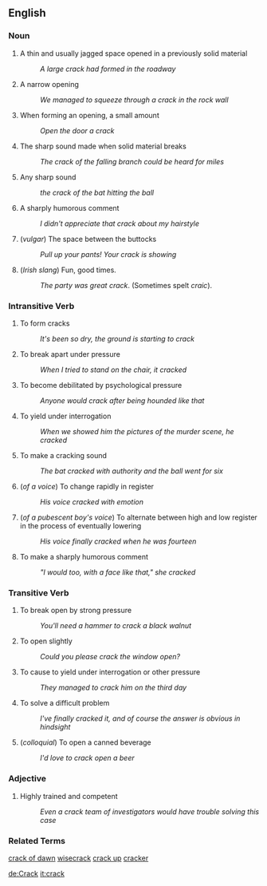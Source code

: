 == English ==

=== Noun ===

# A thin and usually jagged space opened in a previously solid material
#: ''A large crack had formed in the roadway''
# A narrow opening
#: ''We managed to squeeze through a crack in the rock wall''
# When forming an opening, a small amount
#: ''Open the door a crack''
# The sharp sound made when solid material breaks
#: ''The crack of the falling branch could be heard for miles''
# Any sharp sound
#: ''the crack of the bat hitting the ball''
# A sharply humorous comment
#: ''I didn't appreciate that crack about my hairstyle''
# (''vulgar'') The space between the buttocks
#: ''Pull up your pants! Your crack is showing''
#(''Irish slang'') Fun, good times.
#:''The party was great crack''. (Sometimes spelt ''craic'').

=== Intransitive Verb ===

# To form cracks
#: ''It's been so dry, the ground is starting to crack''
# To break apart under pressure
#: ''When I tried to stand on the chair, it cracked''
# To become debilitated by psychological pressure
#: ''Anyone would crack after being hounded like that''
# To yield under interrogation
#: ''When we showed him the pictures of the murder scene, he cracked''
# To make a cracking sound
#: ''The bat cracked with authority and the ball went for six''
# (''of a voice'') To change rapidly in register
#: ''His voice cracked with emotion''
# (''of a pubescent boy's voice'') To alternate between high and low register in the process of eventually lowering
#: ''His voice finally cracked when he was fourteen''
# To make a sharply humorous comment
#: ''"I would too, with a face like that," she cracked''

=== Transitive Verb ===
# To break open by strong pressure
#: ''You'll need a hammer to crack a black walnut''
# To open slightly
#: ''Could you please crack the window open?''
# To cause to yield under interrogation or other pressure
#: ''They managed to crack him on the third day''
# To solve a difficult problem
#: ''I've finally cracked it, and of course the answer is obvious in hindsight''
# (''colloquial'') To open a canned beverage
#: ''I'd love to crack open a beer''

=== Adjective ===

# Highly trained and competent
#: ''Even a crack team of investigators would have trouble solving this case''

=== Related Terms ===

[[crack of dawn]]
[[wisecrack]]
[[crack up]]
[[cracker]]

[[de:Crack]]
[[it:crack]]